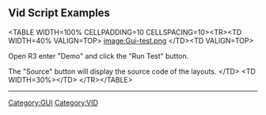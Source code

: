 ==Vid Script Examples==
&lt;TABLE WIDTH=100% CELLPADDING=10 CELLSPACING=10&gt;&lt;TR&gt;&lt;TD WIDTH=40% VALIGN=TOP&gt;
[[image:Gui-test.png]]
&lt;/TD&gt;&lt;TD VALIGN=TOP&gt;

Open R3 enter &quot;Demo&quot; and click the &quot;Run Test&quot; button.

The &quot;Source&quot; button will display the source code of the layouts.
&lt;/TD&gt;
&lt;TD WIDTH=30%&gt;&lt;/TD&gt;
&lt;/TR&gt;&lt;/TABLE&gt;



----
{{Template:Scripting_with_VID_TOC}}
[[Category:GUI]]
[[Category:VID]]
